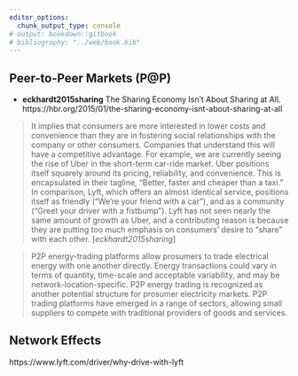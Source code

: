 ```yaml
---
editor_options:
  chunk_output_type: console
# output: bookdown::gitbook
# bibliography: "../web/book.bib"
---
```


## Peer-to-Peer Markets (P@P) {#DA-P2P}

- __eckhardt2015sharing__ The Sharing Economy Isn’t About Sharing at All. https://hbr.org/2015/01/the-sharing-economy-isnt-about-sharing-at-all

> It implies that consumers are more interested in lower costs and convenience than they are in fostering social relationships with the company or other consumers. Companies that understand this will have a competitive advantage. For example, we are currently seeing the rise of Uber in the short-term car-ride market. Uber positions itself squarely around its pricing, reliability, and convenience. This is encapsulated in their tagline, “Better, faster and cheaper than a taxi.” In comparison, Lyft, which offers an almost identical service, positions itself as friendly (“We’re your friend with a car”), and as a community (“Greet your driver with a fistbump”). Lyft has not seen nearly the same amount of growth as Uber, and a contributing reason is because they are putting too much emphasis on consumers’ desire to “share” with each other. [_eckhardt2015sharing_]

> P2P energy-trading platforms allow prosumers to trade electrical energy with one another directly. Energy transactions could vary in terms of quantity, time-scale and acceptable variability, and may be network-location-specific. P2P energy trading is recognized as another potential structure for prosumer electricity markets. P2P trading platforms have emerged in a range of sectors, allowing small suppliers to compete with traditional providers of goods and services.


## Network Effects

https://www.lyft.com/driver/why-drive-with-lyft
